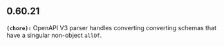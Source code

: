## 0.60.21
**`(chore):`** OpenAPI V3 parser handles converting converting schemas that have a singular non-object `allOf`.


